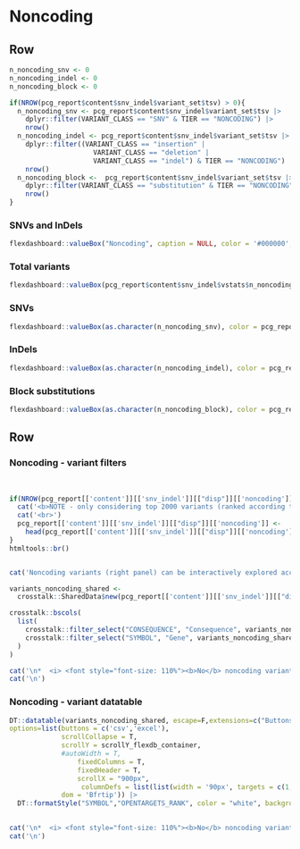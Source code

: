 Noncoding {data-navmenu="SNVs and InDels"}
================================================================== 

Row
-------------------------------------

```r
n_noncoding_snv <- 0
n_noncoding_indel <- 0
n_noncoding_block <- 0

if(NROW(pcg_report$content$snv_indel$variant_set$tsv) > 0){
  n_noncoding_snv <- pcg_report$content$snv_indel$variant_set$tsv |>
    dplyr::filter(VARIANT_CLASS == "SNV" & TIER == "NONCODING") |> 
    nrow()
  n_noncoding_indel <- pcg_report$content$snv_indel$variant_set$tsv |> 
    dplyr::filter((VARIANT_CLASS == "insertion" | 
                     VARIANT_CLASS == "deletion" | 
                     VARIANT_CLASS == "indel") & TIER == "NONCODING") |>
    nrow()
  n_noncoding_block <-  pcg_report$content$snv_indel$variant_set$tsv |> 
    dplyr::filter(VARIANT_CLASS == "substitution" & TIER == "NONCODING") |> 
    nrow()
}

```


### SNVs and InDels

```r
flexdashboard::valueBox("Noncoding", caption = NULL, color = '#000000', icon = NULL)
```


### Total variants

```r
flexdashboard::valueBox(pcg_report$content$snv_indel$vstats$n_noncoding, color = pcg_report$settings$conf$visual_reporting$color_value_box, icon = "fa-dna")
```

### SNVs

```r
flexdashboard::valueBox(as.character(n_noncoding_snv), color = pcg_report$settings$conf$visual_reporting$color_value_box, icon = "fa-dna")
```

### InDels

```r
flexdashboard::valueBox(as.character(n_noncoding_indel), color = pcg_report$settings$conf$visual_reporting$color_value_box, icon = "fa-dna")
```

### Block substitutions

```r
flexdashboard::valueBox(as.character(n_noncoding_block), color = pcg_report$settings$conf$visual_reporting$color_value_box, icon = "fa-dna")
```

Row
-----------------------------------------------------

### Noncoding - variant filters {data-padding=15 data-width=250}

<br>

```r

if(NROW(pcg_report[['content']][['snv_indel']][["disp"]][['noncoding']]) > 2000){
  cat('<b>NOTE - only considering top 2000 variants (ranked according to Open Targets phenotype association score) </b><br>',sep="\n")
  cat('<br>')
  pcg_report[['content']][['snv_indel']][["disp"]][['noncoding']] <- 
    head(pcg_report[['content']][['snv_indel']][["disp"]][['noncoding']], 2000)
}
htmltools::br()


cat('Noncoding variants (right panel) can be interactively explored according to various criteria\n:')

variants_noncoding_shared <- 
  crosstalk::SharedData$new(pcg_report[['content']][['snv_indel']][["disp"]][['noncoding']])

crosstalk::bscols(
  list(
    crosstalk::filter_select("CONSEQUENCE", "Consequence", variants_noncoding_shared, ~CONSEQUENCE),
    crosstalk::filter_select("SYMBOL", "Gene", variants_noncoding_shared, ~SYMBOL)
  )
)

```


```r
cat('\n*  <i> <font style="font-size: 110%"><b>No</b> noncoding variants found.</font></i>', sep = '\n')
cat('\n')
```


### Noncoding  - variant datatable {data-padding=15}


```r

DT::datatable(variants_noncoding_shared, escape=F,extensions=c("Buttons","Responsive"), 
options=list(buttons = c('csv','excel'), 
             scrollCollapse = T,
             scrollY = scrollY_flexdb_container,
             #autoWidth = T, 
                 fixedColumns = T,
                 fixedHeader = T,
                 scrollX = "900px",
                  columnDefs = list(list(width = '90px', targets = c(1,2,3,4,5,6))),
             dom = 'Bfrtip')) |>
  DT::formatStyle("SYMBOL","OPENTARGETS_RANK", color = "white", backgroundColor = DT::styleInterval(pcg_report[['content']][['report_display_config']][['opentargets_rank']][['breaks']], pcg_report[['content']][['report_display_config']][['opentargets_rank']][['colors']]))
  
```

```r
cat('\n*  <i> <font style="font-size: 110%"><b>No</b> noncoding variants found.</font></i>', sep = '\n')
cat('\n')
```
